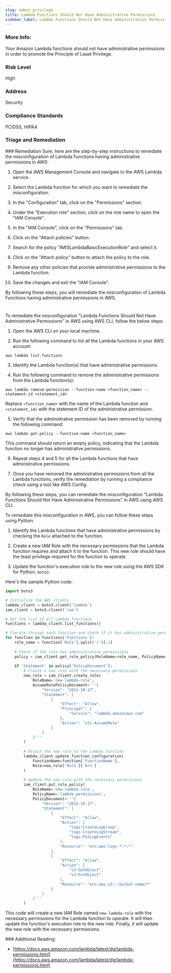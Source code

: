 ```yaml
---
slug: admin_privilege
title: Lambda Functions Should Not Have Administrative Permissions
sidebar_label: Lambda Functions Should Not Have Administrative Permissions
---
```


### More Info:

Your Amazon Lambda functions should not have administrative permissions in order to promote the Principle of Least Privilege.

### Risk Level

High

### Address

Security

### Compliance Standards

PCIDSS, HIPAA


### Triage and Remediation
<Tabs>
<Tab title='Remediation'>
### Remediation

<AccordionGroup>
<Accordion title='Using Console' defaultOpen='true'>
Sure, here are the step-by-step instructions to remediate the misconfiguration of Lambda Functions having administrative permissions in AWS:

1. Open the AWS Management Console and navigate to the AWS Lambda service.

2. Select the Lambda function for which you want to remediate the misconfiguration.

3. In the "Configuration" tab, click on the "Permissions" section.

4. Under the "Execution role" section, click on the role name to open the "IAM Console".

5. In the "IAM Console", click on the "Permissions" tab.

6. Click on the "Attach policies" button.

7. Search for the policy "AWSLambdaBasicExecutionRole" and select it.

8. Click on the "Attach policy" button to attach the policy to the role.

9. Remove any other policies that provide administrative permissions to the Lambda function.

10. Save the changes and exit the "IAM Console".

By following these steps, you will remediate the misconfiguration of Lambda Functions having administrative permissions in AWS.

#
</Accordion>

<Accordion title='Using CLI'>
To remediate the misconfiguration "Lambda Functions Should Not Have Administrative Permissions" in AWS using AWS CLI, follow the below steps:

1. Open the AWS CLI on your local machine.

2. Run the following command to list all the Lambda functions in your AWS account:

```
aws lambda list-functions
```

3. Identify the Lambda function(s) that have administrative permissions.

4. Run the following command to remove the administrative permissions from the Lambda function(s):

```
aws lambda remove-permission --function-name <function_name> --statement-id <statement_id>
```

Replace `<function_name>` with the name of the Lambda function and `<statement_id>` with the statement ID of the administrative permission.

5. Verify that the administrative permission has been removed by running the following command:

```
aws lambda get-policy --function-name <function_name>
```

This command should return an empty policy, indicating that the Lambda function no longer has administrative permissions.

6. Repeat steps 4 and 5 for all the Lambda functions that have administrative permissions.

7. Once you have removed the administrative permissions from all the Lambda functions, verify the remediation by running a compliance check using a tool like AWS Config.

By following these steps, you can remediate the misconfiguration "Lambda Functions Should Not Have Administrative Permissions" in AWS using AWS CLI.
</Accordion>

<Accordion title='Using Python'>
To remediate this misconfiguration in AWS, you can follow these steps using Python:

1. Identify the Lambda functions that have administrative permissions by checking the `Role` attached to the function.

2. Create a new IAM Role with the necessary permissions that the Lambda function requires and attach it to the function. This new role should have the least privilege required for the function to operate.

3. Update the function's execution role to the new role using the AWS SDK for Python, `boto3`.

Here's the sample Python code:

```python
import boto3

# Initialize the AWS clients
lambda_client = boto3.client('lambda')
iam_client = boto3.client('iam')

# Get the list of all Lambda functions
functions = lambda_client.list_functions()

# Iterate through each function and check if it has administrative permissions
for function in functions['Functions']:
    role_name = function['Role'].split('/')[-1]
    
    # Check if the role has administrative permissions
    policy = iam_client.get_role_policy(RoleName=role_name, PolicyName='AdministratorAccess')
    
    if 'Statement' in policy['PolicyDocument']:
        # Create a new role with the necessary permissions
        new_role = iam_client.create_role(
            RoleName='new-lambda-role',
            AssumeRolePolicyDocument='''{
                "Version": "2012-10-17",
                "Statement": [
                    {
                        "Effect": "Allow",
                        "Principal": {
                            "Service": "lambda.amazonaws.com"
                        },
                        "Action": "sts:AssumeRole"
                    }
                ]
            }'''
        )
        
        # Attach the new role to the Lambda function
        lambda_client.update_function_configuration(
            FunctionName=function['FunctionName'],
            Role=new_role['Role']['Arn']
        )
        
        # Update the new role with the necessary permissions
        iam_client.put_role_policy(
            RoleName='new-lambda-role',
            PolicyName='lambda-permissions',
            PolicyDocument='''{
                "Version": "2012-10-17",
                "Statement": [
                    {
                        "Effect": "Allow",
                        "Action": [
                            "logs:CreateLogGroup",
                            "logs:CreateLogStream",
                            "logs:PutLogEvents"
                        ],
                        "Resource": "arn:aws:logs:*:*:*"
                    },
                    {
                        "Effect": "Allow",
                        "Action": [
                            "s3:GetObject",
                            "s3:PutObject"
                        ],
                        "Resource": "arn:aws:s3:::bucket-name/*"
                    }
                ]
            }'''
        )
```

This code will create a new IAM Role named `new-lambda-role` with the necessary permissions for the Lambda function to operate. It will then update the function's execution role to the new role. Finally, it will update the new role with the necessary permissions.
</Accordion>

</AccordionGroup>
</Tab>
</Tabs>
### Additional Reading:

- [https://docs.aws.amazon.com/lambda/latest/dg/lambda-permissions.html](https://docs.aws.amazon.com/lambda/latest/dg/lambda-permissions.html) 

